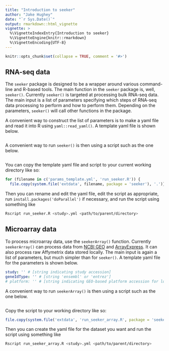 ```yaml
---
title: "Introduction to seeker"
author: "Jake Hughey"
date: "`r Sys.Date()`"
output: rmarkdown::html_vignette
vignette: >
  %\VignetteIndexEntry{Introduction to seeker}
  %\VignetteEngine{knitr::rmarkdown}
  %\VignetteEncoding{UTF-8}
---
```


```r
knitr::opts_chunk$set(collapse = TRUE, comment = '#>')
```

## RNA-seq data

The `seeker` package is designed to be a wrapper around various command-line and R-based tools. The main function in the `seeker` package is, well, `seeker()`. Currently `seeker()` is targeted at processing bulk RNA-seq data. The main input is a list of parameters specifying which steps of RNA-seq data processing to perform and how to perform them. Depending on the parameters, `seeker()` will call other functions in the package.

A convenient way to construct the list of parameters is to make a yaml file and read it into R using `yaml::read_yaml()`. A template yaml file is shown below.

```r
```

A convenient way to run `seeker()` is then using a script such as the one below.

```r
```

You can copy the template yaml file and script to your current working directory like so:

```r
for (filename in c('params_template.yml', 'run_seeker.R')) {
  file.copy(system.file('extdata', filename, package = 'seeker'), '.')}
```

Then you can rename and edit the yaml file, edit the script as appropriate, run `install.packages('doParallel')` if necessary, and run the script using something like

```sh
Rscript run_seeker.R <study>.yml <path/to/parent/directory>
```

## Microarray data

To process microarray data, use the `seekerArray()` function. Currently `seekerArray()` can process data from [NCBI GEO](https://www.ncbi.nlm.nih.gov/geo/) and [ArrayExpress](https://www.ebi.ac.uk/arrayexpress/). It can also process raw Affymetrix data stored locally. The main input is again a list of parameters, but much simpler than for `seeker()`. A template yaml file for the parameters is shown below.

```yaml
study: '' # [string indicating study accession]
geneIdType: '' # [string 'ensembl' or 'entrez']
# platform: '' # [string indicating GEO-based platform accession for local data or for GEO-based data using multiple platforms]
```

A convenient way to run `seekerArray()` is then using a script such as the one below.

```r
```

Copy the script to your working directory like so:

```r
file.copy(system.file('extdata', 'run_seeker_array.R', package = 'seeker'), '.')
```

Then you can create the yaml file for the dataset you want and run the script using something like

```sh
Rscript run_seeker_array.R <study>.yml <path/to/parent/directory>
```
